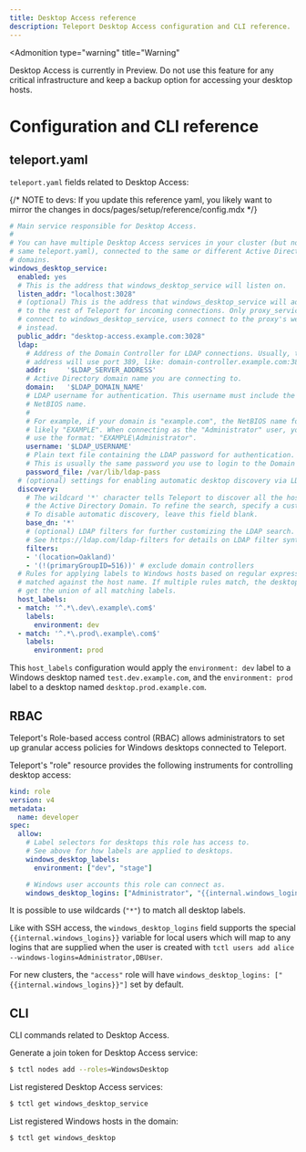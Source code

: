 ```yaml
---
title: Desktop Access reference
description: Teleport Desktop Access configuration and CLI reference.
---
```


<Admonition
  type="warning"
  title="Warning"
>
  Desktop Access is currently in Preview. Do not use this feature for any critical
  infrastructure and keep a backup option for accessing your desktop hosts.
</Admonition>

# Configuration and CLI reference

## teleport.yaml

`teleport.yaml` fields related to Desktop Access:

{/* NOTE to devs: If you update this reference yaml, you likely want to mirror the changes in docs/pages/setup/reference/config.mdx */}
<!-- test -->

```yaml
# Main service responsible for Desktop Access.
#
# You can have multiple Desktop Access services in your cluster (but not in the
# same teleport.yaml), connected to the same or different Active Directory
# domains.
windows_desktop_service:
  enabled: yes
  # This is the address that windows_desktop_service will listen on.
  listen_addr: "localhost:3028"
  # (optional) This is the address that windows_desktop_service will advertise
  # to the rest of Teleport for incoming connections. Only proxy_service should
  # connect to windows_desktop_service, users connect to the proxy's web UI
  # instead.
  public_addr: "desktop-access.example.com:3028"
  ldap:
    # Address of the Domain Controller for LDAP connections. Usually, this
    # address will use port 389, like: domain-controller.example.com:389.
    addr:     '$LDAP_SERVER_ADDRESS'
    # Active Directory domain name you are connecting to.
    domain:   '$LDAP_DOMAIN_NAME'
    # LDAP username for authentication. This username must include the domain
    # NetBIOS name.
    #
    # For example, if your domain is "example.com", the NetBIOS name for it is
    # likely "EXAMPLE". When connecting as the "Administrator" user, you should
    # use the format: "EXAMPLE\Administrator".
    username: '$LDAP_USERNAME'
    # Plain text file containing the LDAP password for authentication.
    # This is usually the same password you use to login to the Domain Controller.
    password_file: /var/lib/ldap-pass
  # (optional) settings for enabling automatic desktop discovery via LDAP
  discovery:
    # The wildcard '*' character tells Teleport to discover all the hosts in
    # the Active Directory Domain. To refine the search, specify a custom DN.
    # To disable automatic discovery, leave this field blank.
    base_dn: '*'
    # (optional) LDAP filters for further customizing the LDAP search.
    # See https://ldap.com/ldap-filters for details on LDAP filter syntax.
    filters:
    - '(location=Oakland)'
    - '(!(primaryGroupID=516))' # exclude domain controllers
  # Rules for applying labels to Windows hosts based on regular expressions
  # matched against the host name. If multiple rules match, the desktop will
  # get the union of all matching labels.
  host_labels:
  - match: '^.*\.dev\.example\.com$'
    labels:
      environment: dev
  - match: '^.*\.prod\.example\.com$'
    labels:
      environment: prod
```

This `host_labels` configuration would apply the `environment: dev` label to a
Windows desktop named `test.dev.example.com`, and the `environment: prod` label
to a desktop named `desktop.prod.example.com`.

## RBAC

Teleport's Role-based access control (RBAC) allows administrators to set up
granular access policies for Windows desktops connected to Teleport.

Teleport's "role" resource provides the following instruments for controlling
desktop access:

```yaml
kind: role
version: v4
metadata:
  name: developer
spec:
  allow:
    # Label selectors for desktops this role has access to.
    # See above for how labels are applied to desktops.
    windows_desktop_labels:
      environment: ["dev", "stage"]

    # Windows user accounts this role can connect as.
    windows_desktop_logins: ["Administrator", "{{internal.windows_logins}}"]
```

It is possible to use wildcards (`"*"`) to match all desktop labels.

Like with SSH access, the `windows_desktop_logins` field supports the special `{{internal.windows_logins}}` variable
for local users which will map to any logins that are supplied when the user is created with
`tctl users add alice --windows-logins=Administrator,DBUser`.

For new clusters, the `"access"` role will have `windows_desktop_logins: ["{{internal.windows_logins}}"]` set by default.

## CLI

CLI commands related to Desktop Access.

Generate a join token for Desktop Access service:

```sh
$ tctl nodes add --roles=WindowsDesktop
```

List registered Desktop Access services:

```sh
$ tctl get windows_desktop_service
```

List registered Windows hosts in the domain:

```sh
$ tctl get windows_desktop
```
